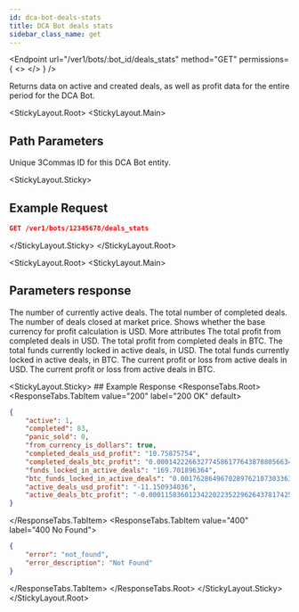 ```yaml
---
id: dca-bot-deals-stats
title: DCA Bot deals stats
sidebar_class_name: get
---
```



<Endpoint
  url="/ver1/bots/:bot_id/deals_stats"
  method="GET"
  permissions={
    <>
      <Permission title="Permission" description="BOTS_READ" />
      <Permission title="Security" description="SIGNED" />
    </>
  }
/>

Returns data on active and created deals, as well as profit data for the entire period for the DCA Bot.

<StickyLayout.Root>
<StickyLayout.Main>
## Path Parameters
<ApiParam name='bot_id' type='integer' id="bot_id" required>
   Unique 3Commas ID for this DCA Bot entity.
</ApiParam>
</StickyLayout.Main>

<StickyLayout.Sticky>
## Example Request 
```json
GET /ver1/bots/12345678/deals_stats
```
</StickyLayout.Sticky>
</StickyLayout.Root>

<StickyLayout.Root>
<StickyLayout.Main>
## Parameters response
<ApiParam name='active' type='integer' id="active">
The number of currently active deals.
</ApiParam>

<ApiParam name='completed' type='integer' id="completed">
The total number of completed deals.
</ApiParam>

<ApiParam name='panic_sold' type='integer' id="panic_sold">
The number of deals closed at market price.
</ApiParam>

<ApiParam name='from_currency_is_dollars' type='boolean' id="from_currency_is_dollars">
Shows whether the base currency for profit calculation is USD.
</ApiParam>

<CollapseAll>
<CollapseAllHeading> More attributes <CollapseAllButton /> </CollapseAllHeading>
<CollapsibleApiParam name='completed_deals_usd_profit' type='string' id="completed_deals_usd_profit">
The total profit from completed deals in USD.
</CollapsibleApiParam>

<CollapsibleApiParam name='completed_deals_btc_profit' type='string' id="completed_deals_btc_profit">
The total profit from completed deals in BTC.
</CollapsibleApiParam>

<CollapsibleApiParam name='funds_locked_in_active_deals' type='string' id="funds_locked_in_active_deals">
The total funds currently locked in active deals, in USD.
</CollapsibleApiParam>

<CollapsibleApiParam name='btc_funds_locked_in_active_deals' type='string' id="btc_funds_locked_in_active_deals">
The total funds currently locked in active deals, in BTC.
</CollapsibleApiParam>

<CollapsibleApiParam name='active_deals_usd_profit' type='string' id="active_deals_usd_profit">
The current profit or loss from active deals in USD.
</CollapsibleApiParam>

<CollapsibleApiParam name='active_deals_btc_profit' type='string' id="active_deals_btc_profit">
The current profit or loss from active deals in BTC.
</CollapsibleApiParam>
</CollapseAll>
</StickyLayout.Main>

<StickyLayout.Sticky>
    ## Example Response
    <ResponseTabs.Root>
      <ResponseTabs.TabItem value="200" label="200 OK" default>
```json
{
    "active": 1,
    "completed": 83,
    "panic_sold": 0,
    "from_currency_is_dollars": true,
    "completed_deals_usd_profit": "10.75875754",
    "completed_deals_btc_profit": "0.00014222663277458617764387880566349063980977",
    "funds_locked_in_active_deals": "169.701896364",
    "btc_funds_locked_in_active_deals": "0.001762864967028976210730336302468929",
    "active_deals_usd_profit": "-11.150934036",
    "active_deals_btc_profit": "-0.000115836012342202235229626437817425"
}
```
</ResponseTabs.TabItem>
<ResponseTabs.TabItem value="400" label="400 No Found">
```json
{
    "error": "not_found",
    "error_description": "Not Found"
}
```
</ResponseTabs.TabItem>
    </ResponseTabs.Root>
   </StickyLayout.Sticky>
</StickyLayout.Root>